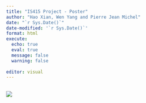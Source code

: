 ```yaml
---
title: "IS415 Project - Poster"
author: "Hao Xian, Wen Yang and Pierre Jean Michel"
date: "`r Sys.Date()`"
date-modified: '`r Sys.Date()`'
format: html
execute: 
  echo: true
  eval: true
  message: false
  warning: false
  
editor: visual
---
```


## ![](images/IS415_G1T3_Poster.jpg)

